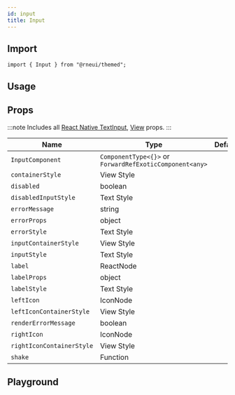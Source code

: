 ```yaml
---
id: input
title: Input
---
```



## Import

```tsx
import { Input } from "@rneui/themed";
```

## Usage

<Usage />

## Props

:::note
Includes all [React Native TextInput](https://reactnative.dev/docs/textinput#props), [View](https://reactnative.dev/docs/view#props) props.
:::

<div class='table-responsive'>

| Name                      | Type                                                    | Default | Description |
| ------------------------- | ------------------------------------------------------- | ------- | ----------- |
| `InputComponent`          | `ComponentType<{}>` or `ForwardRefExoticComponent<any>` |         |             |
| `containerStyle`          | View Style                                              |         |             |
| `disabled`                | boolean                                                 |         |             |
| `disabledInputStyle`      | Text Style                                              |         |             |
| `errorMessage`            | string                                                  |         |             |
| `errorProps`              | object                                                  |         |             |
| `errorStyle`              | Text Style                                              |         |             |
| `inputContainerStyle`     | View Style                                              |         |             |
| `inputStyle`              | Text Style                                              |         |             |
| `label`                   | ReactNode                                               |         |             |
| `labelProps`              | object                                                  |         |             |
| `labelStyle`              | Text Style                                              |         |             |
| `leftIcon`                | IconNode                                                |         |             |
| `leftIconContainerStyle`  | View Style                                              |         |             |
| `renderErrorMessage`      | boolean                                                 |         |             |
| `rightIcon`               | IconNode                                                |         |             |
| `rightIconContainerStyle` | View Style                                              |         |             |
| `shake`                   | Function                                                |         |             |

</div>

## Playground

<Play />
